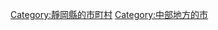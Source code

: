 {{Commonscat|Omaezaki, Shizuoka}}
{{Catmore}}

{{DEFAULTSORT:Omaezaki-shi}}
[[Category:靜岡縣的市町村|Category:靜岡縣的市町村]]
[[Category:中部地方的市|Category:中部地方的市]]
